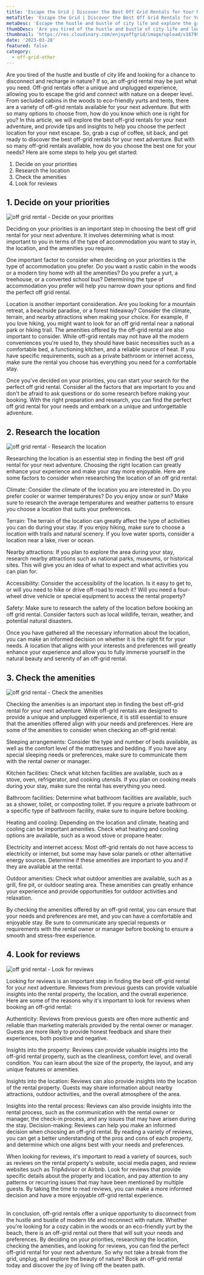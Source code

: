 ```yaml
---
title: 'Escape the Grid | Discover the Best Off Grid Rentals for Your Next Adventure'
metaTitle: 'Escape the Grid | Discover the Best Off Grid Rentals for Your Next Adventure'
metaDesc: 'Escape the hustle and bustle of city life and explore the great outdoors with our guide to the best off-grid rentals. From cozy cabins to luxurious yurts, we have rounded up the top locations for your next off-grid adventure. Discover breathtaking landscapes and embrace a sustainable lifestyle with our hand-picked selection of eco-friendly accommodations. Start planning your unforgettable off-grid getaway today!'
thumbDesc: 'Are you tired of the hustle and bustle of city life and looking for a chance to disconnect and recharge in nature? If so, an off grid rental may be just what you need. Off grid rentals offer a unique and unplugged experience, allowing you to escape the grid and connect with nature on a deeper level. From secluded cabins in the woods to eco-friendly yurts and tents, there are a variety of off grid rentals available for your next adventure. But with so many options to choose from, how do you know which one is right for you? In this article, we will explore the best offgrid rentals for your next adventure, and provide tips and insights to help you choose the perfect location for your next escape. So, grab a cup of coffee, sit back, and get ready to discover the best off grid rentals for your next adventure.'
thumbnail: 'https://res.cloudinary.com/enjoyoffgrid/image/upload/v1679927379/Posts/Escape-the-Grid-Discover-the-Best-Off-Grid-Rentals-for-Your-Next-Adventure/off-grid-rental-review_hbpdh1.jpg'
date: '2023-03-28'
featured: false
category:
  - off-grid-other
---
```


Are you tired of the hustle and bustle of city life and looking for a chance to disconnect and recharge in nature? If so, an off-grid rental may be just what you need. Off-grid rentals offer a unique and unplugged experience, allowing you to escape the grid and connect with nature on a deeper level. From secluded cabins in the woods to eco-friendly yurts and tents, there are a variety of off-grid rentals available for your next adventure. But with so many options to choose from, how do you know which one is right for you? In this article, we will explore the best off-grid rentals for your next adventure, and provide tips and insights to help you choose the perfect location for your next escape. So, grab a cup of coffee, sit back, and get ready to discover the best off-grid rentals for your next adventure.
But with so many off-grid rentals available, how do you choose the best one for your needs? Here are some steps to help you get started:

1. Decide on your priorities
2. Research the location
3. Check the amenities
4. Look for reviews

## 1. Decide on your priorities

![off grid rental - Decide on your priorities](https://res.cloudinary.com/enjoyoffgrid/image/upload/v1679927379/Posts/Escape-the-Grid-Discover-the-Best-Off-Grid-Rentals-for-Your-Next-Adventure/off-grid-rental-priority_sfvxab.jpg)

Deciding on your priorities is an important step in choosing the best off grid rental for your next adventure. It involves determining what is most important to you in terms of the type of accommodation you want to stay in, the location, and the amenities you require.

One important factor to consider when deciding on your priorities is the type of accommodation you prefer. Do you want a rustic cabin in the woods or a modern tiny home with all the amenities? Do you prefer a yurt, a treehouse, or a converted school bus? Determining the type of accommodation you prefer will help you narrow down your options and find the perfect off grid rental.

Location is another important consideration. Are you looking for a mountain retreat, a beachside paradise, or a forest hideaway? Consider the climate, terrain, and nearby attractions when making your choice. For example, if you love hiking, you might want to look for an off grid rental near a national park or hiking trail.
The amenities offered by the off-grid rental are also important to consider. While off-grid rentals may not have all the modern conveniences you're used to, they should have basic necessities such as a comfortable bed, a functioning kitchen, and a reliable source of heat. If you have specific requirements, such as a private bathroom or internet access, make sure the rental you choose has everything you need for a comfortable stay.

Once you've decided on your priorities, you can start your search for the perfect off grid rental. Consider all the factors that are important to you and don't be afraid to ask questions or do some research before making your booking. With the right preparation and research, you can find the perfect off grid rental for your needs and embark on a unique and unforgettable adventure.

## 2. Research the location

![off grid rental - Research the location](https://res.cloudinary.com/enjoyoffgrid/image/upload/v1679927379/Posts/Escape-the-Grid-Discover-the-Best-Off-Grid-Rentals-for-Your-Next-Adventure/off-grid-rental-location_aeen7z.jpg)

Researching the location is an essential step in finding the best off grid rental for your next adventure. Choosing the right location can greatly enhance your experience and make your stay more enjoyable. Here are some factors to consider when researching the location of an off grid rental:

Climate: Consider the climate of the location you are interested in. Do you prefer cooler or warmer temperatures? Do you enjoy snow or sun? Make sure to research the average temperatures and weather patterns to ensure you choose a location that suits your preferences.

Terrain: The terrain of the location can greatly affect the type of activities you can do during your stay. If you enjoy hiking, make sure to choose a location with trails and natural scenery. If you love water sports, consider a location near a lake, river or ocean.

Nearby attractions: If you plan to explore the area during your stay, research nearby attractions such as national parks, museums, or historical sites. This will give you an idea of what to expect and what activities you can plan for.

Accessibility: Consider the accessibility of the location. Is it easy to get to, or will you need to hike or drive off-road to reach it? Will you need a four-wheel drive vehicle or special equipment to access the rental property?

Safety: Make sure to research the safety of the location before booking an off grid rental. Consider factors such as local wildlife, terrain, weather, and potential natural disasters.

Once you have gathered all the necessary information about the location, you can make an informed decision on whether it is the right fit for your needs. A location that aligns with your interests and preferences will greatly enhance your experience and allow you to fully immerse yourself in the natural beauty and serenity of an off-grid rental.

## 3. Check the amenities

![off grid rental - Check the amenities](https://res.cloudinary.com/enjoyoffgrid/image/upload/v1679927379/Posts/Escape-the-Grid-Discover-the-Best-Off-Grid-Rentals-for-Your-Next-Adventure/off-grid-rental-research_mhdero.jpg)

Checking the amenities is an important step in finding the best off-grid rental for your next adventure. While off-grid rentals are designed to provide a unique and unplugged experience, it is still essential to ensure that the amenities offered align with your needs and preferences. Here are some of the amenities to consider when checking an off-grid rental:

Sleeping arrangements: Consider the type and number of beds available, as well as the comfort level of the mattresses and bedding. If you have any special sleeping needs or preferences, make sure to communicate them with the rental owner or manager.

Kitchen facilities: Check what kitchen facilities are available, such as a stove, oven, refrigerator, and cooking utensils. If you plan on cooking meals during your stay, make sure the rental has everything you need.

Bathroom facilities: Determine what bathroom facilities are available, such as a shower, toilet, or composting toilet. If you require a private bathroom or a specific type of bathroom facility, make sure to inquire before booking.

Heating and cooling: Depending on the location and climate, heating and cooling can be important amenities. Check what heating and cooling options are available, such as a wood stove or propane heater.

Electricity and internet access: Most off-grid rentals do not have access to electricity or internet, but some may have solar panels or other alternative energy sources. Determine if these amenities are important to you and if they are available at the rental.

Outdoor amenities: Check what outdoor amenities are available, such as a grill, fire pit, or outdoor seating area. These amenities can greatly enhance your experience and provide opportunities for outdoor activities and relaxation.

By checking the amenities offered by an off-grid rental, you can ensure that your needs and preferences are met, and you can have a comfortable and enjoyable stay. Be sure to communicate any special requests or requirements with the rental owner or manager before booking to ensure a smooth and stress-free experience.

## 4. Look for reviews

![off grid rental - Look for reviews](https://res.cloudinary.com/enjoyoffgrid/image/upload/v1679927379/Posts/Escape-the-Grid-Discover-the-Best-Off-Grid-Rentals-for-Your-Next-Adventure/off-grid-rental-review_hbpdh1.jpg)

Looking for reviews is an important step in finding the best off-grid rental for your next adventure. Reviews from previous guests can provide valuable insights into the rental property, the location, and the overall experience. Here are some of the reasons why it's important to look for reviews when booking an off-grid rental:

Authenticity: Reviews from previous guests are often more authentic and reliable than marketing materials provided by the rental owner or manager. Guests are more likely to provide honest feedback and share their experiences, both positive and negative.

Insights into the property: Reviews can provide valuable insights into the off-grid rental property, such as the cleanliness, comfort level, and overall condition. You can learn about the size of the property, the layout, and any unique features or amenities.

Insights into the location: Reviews can also provide insights into the location of the rental property. Guests may share information about nearby attractions, outdoor activities, and the overall atmosphere of the area.

Insights into the rental process: Reviews can also provide insights into the rental process, such as the communication with the rental owner or manager, the check-in process, and any issues that may have arisen during the stay.
Decision-making: Reviews can help you make an informed decision when choosing an off-grid rental. By reading a variety of reviews, you can get a better understanding of the pros and cons of each property, and determine which one aligns best with your needs and preferences.

When looking for reviews, it's important to read a variety of sources, such as reviews on the rental property's website, social media pages, and review websites such as TripAdvisor or Airbnb. Look for reviews that provide specific details about the property and location, and pay attention to any patterns or recurring issues that may have been mentioned by multiple guests. By taking the time to read reviews, you can make a more informed decision and have a more enjoyable off-grid rental experience.

<br />
In conclusion, off-grid rentals offer a unique opportunity to disconnect from the
hustle and bustle of modern life and reconnect with nature. Whether you're looking
for a cozy cabin in the woods or an eco-friendly yurt by the beach, there is an off-grid
rental out there that will suit your needs and preferences. By deciding on your priorities,
researching the location, checking the amenities, and looking for reviews, you can
find the perfect off-grid rental for your next adventure. So why not take a break
from the grid, unplug, and explore the beauty of nature? Book an off-grid rental
today and discover the joy of living off the beaten path.
